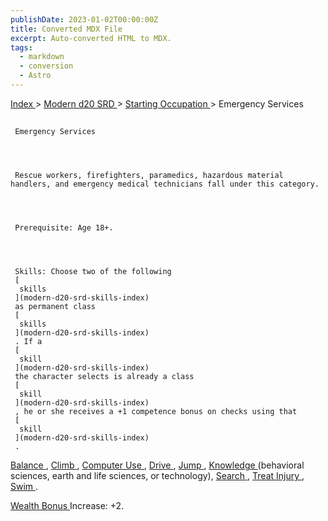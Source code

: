 ```yaml
---
publishDate: 2023-01-02T00:00:00Z
title: Converted MDX File
excerpt: Auto-converted HTML to MDX.
tags:
  - markdown
  - conversion
  - Astro
---
```


[
Index
](-index) >
[
Modern d20 SRD
](modern-d20-srd-index) >
[
Starting Occupation
](modern-d20-srd-starting-occupation-index) > Emergency Services

##

     Emergency Services




     Rescue workers, firefighters, paramedics, hazardous material handlers, and emergency medical technicians fall under this category.




     Prerequisite: Age 18+.




     Skills: Choose two of the following
     [
      skills
     ](modern-d20-srd-skills-index)
     as permanent class
     [
      skills
     ](modern-d20-srd-skills-index)
     . If a
     [
      skill
     ](modern-d20-srd-skills-index)
     the character selects is already a class
     [
      skill
     ](modern-d20-srd-skills-index)
     , he or she receives a +1 competence bonus on checks using that
     [
      skill
     ](modern-d20-srd-skills-index)
     .

[
Balance
](modern-d20-srd-skills-balance)
,
[
Climb
](modern-d20-srd-skills-climb)
,
[
Computer
Use
](modern-d20-srd-skills-computer-use)
,
[
Drive
](modern-d20-srd-skills-drive)
,
[
Jump
](modern-d20-srd-skills-jump)
,
[
Knowledge
](modern-d20-srd-skills-knowledge)
(behavioral sciences,
earth and life sciences, or technology),
[
Search
](modern-d20-srd-skills-search)
,
[
Treat
Injury
](modern-d20-srd-skills-treat-injury)
,
[
Swim
](modern-d20-srd-skills-swim)
.

[
Wealth Bonus
](modern-d20-srd-wealth-wealth-bonus)
Increase: +2.
